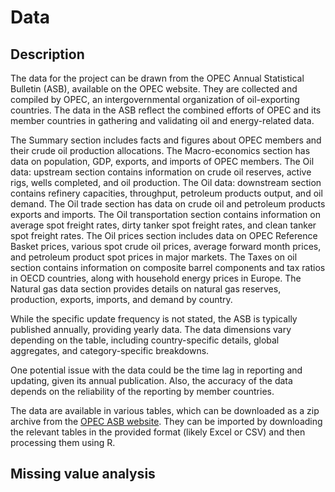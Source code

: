 # Data

## Description

The data for the project can be drawn from the OPEC Annual Statistical Bulletin (ASB), available on the OPEC website. They are collected and compiled by OPEC, an intergovernmental organization of oil-exporting countries. The data in the ASB reflect the combined efforts of OPEC and its member countries in gathering and validating oil and energy-related data.

The Summary section includes facts and figures about OPEC members and their crude oil production allocations. The Macro-economics section has data on population, GDP, exports, and imports of OPEC members. The Oil data: upstream section contains information on crude oil reserves, active rigs, wells completed, and oil production. The Oil data: downstream section contains refinery capacities, throughput, petroleum products output, and oil demand. The Oil trade section has data on crude oil and petroleum products exports and imports. The Oil transportation section contains information on average spot freight rates, dirty tanker spot freight rates, and clean tanker spot freight rates. The Oil prices section includes data on OPEC Reference Basket prices, various spot crude oil prices, average forward month prices, and petroleum product spot prices in major markets. The Taxes on oil section contains information on composite barrel components and tax ratios in OECD countries, along with household energy prices in Europe. The Natural gas data section provides details on natural gas reserves, production, exports, imports, and demand by country.

While the specific update frequency is not stated, the ASB is typically published annually, providing yearly data. The data dimensions vary depending on the table, including country-specific details, global aggregates, and category-specific breakdowns.

One potential issue with the data could be the time lag in reporting and updating, given its annual publication. Also, the accuracy of the data depends on the reliability of the reporting by member countries.

The data are available in various tables, which can be downloaded as a zip archive from the [OPEC ASB website](https://asb.opec.org/data/ASB_Data.php#:~:text=%23%20%E3%80%9010%E2%80%A0Data%20download%20,Dirty%20tanker%20spot%20freight%20rates). They can be imported by downloading the relevant tables in the provided format (likely Excel or CSV) and then processing them using R.

## Missing value analysis
